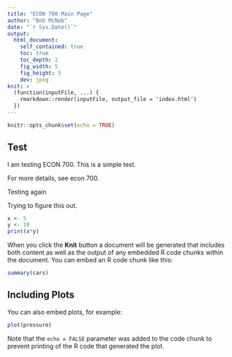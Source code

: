 ```yaml
---
title: "ECON 700 Main Page"
author: "Bob McNab"
date: "`r Sys.Date()`"
output: 
  html_document:
    self_contained: true
    toc: true
    toc_depth: 2
    fig_width: 5
    fig_height: 5
    dev: jpeg
knit: >
  (function(inputFile, ...) {
    rmarkdown::render(inputFile, output_file = 'index.html')
  })
---
```




```r
knitr::opts_chunk$set(echo = TRUE)
```

## Test 

I am testing ECON 700. This is a simple test.

For more details, see econ 700.

Testing again

Trying to figure this out.

```r

x <- 5
y <- 10
print(x*y)

```



When you click the **Knit** button a document will be generated that includes both content as well as the output of any embedded R code chunks within the document. You can embed an R code chunk like this:

```r
summary(cars)
```

## Including Plots

You can also embed plots, for example:

```r
plot(pressure)
```

Note that the `echo = FALSE` parameter was added to the code chunk to prevent printing of the R code that generated the plot.

